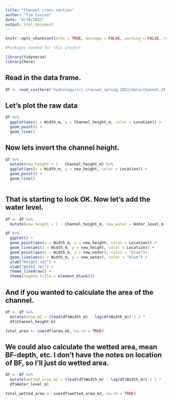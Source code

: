 ```yaml
---
title: "Channel cross section"
author: "Tim Covino"
date: "4/19/2022"
output: html_document
---
```



```r
knitr::opts_chunk$set(echo = TRUE, message = FALSE, warning = FALSE, results = FALSE)
```

```r
#Packages needed for this project

library(tidyverse)
library(here)

```

## Read in the data frame.
```r
df <- read_csv(here('hydrology/src_classes_spring_2022/data/channel_df.csv'))
```

## Let's plot the raw data
```r
df %>% 
  ggplot(aes(x = Width_m, y = Channel_height_m, color = Location)) +
  geom_point() +
  geom_line()
```

## Now lets invert the channel height.
```r
df %>% 
  mutate(new_height = 1 - Channel_height_m) %>% 
  ggplot(aes(x = Width_m, y = new_height, color = Location)) +
  geom_point() +
  geom_line()
  
```

## That is starting to look OK. Now let's add the water level.
```r
df <- df %>% 
  mutate(new_height = 1 - Channel_height_m, new_water = Water_level_m + new_height) 

df %>% 
  ggplot() +
  geom_point(aes(x = Width_m, y = new_height, color = Location)) +
  geom_line(aes(x = Width_m, y = new_height, color = Location)) +
  geom_point(aes(x = Width_m, y = new_water), color = "blue")+ 
  geom_line(aes(x = Width_m, y = new_water), color = "blue") +
  ylab("Height (m)") +
  xlab("Width (m)") +
  theme_linedraw() +
  theme(legend.title = element_blank())
```

## And if you wanted to calculate the area of the channel. 
```r
df <- df %>% 
  mutate(area_m2 = (lead(df$Width_m) - lag(df$Width_m)) / 2 *
  df$Channel_height_m)

total_area <- sum(df$area_m2, na.rm = TRUE)
```


## We could also calculate the wetted area, mean BF-depth, etc. I don't have the notes on location of BF, so I'll just do wetted area. 
```r
df <- df %>% 
  mutate(wetted_area_m2 = (lead(df$Width_m) - lag(df$Width_m)) / 2 *
  df$Water_level_m)

total_wetted_area <- sum(df$wetted_area_m2, na.rm = TRUE)

```















